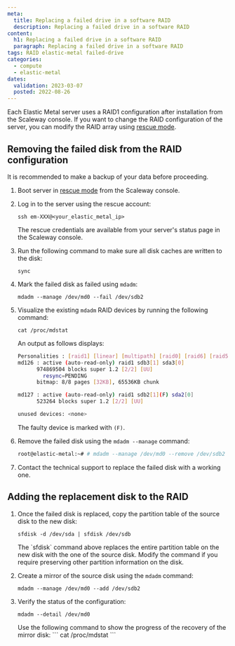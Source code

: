 ```yaml
---
meta:
  title: Replacing a failed drive in a software RAID
  description: Replacing a failed drive in a software RAID
content:
  h1: Replacing a failed drive in a software RAID
  paragraph: Replacing a failed drive in a software RAID
tags: RAID elastic-metal failed-drive 
categories:
  - compute
  - elastic-metal
dates:
  validation: 2023-03-07
  posted: 2022-08-26
---
```


Each Elastic Metal server uses a RAID1 configuration after installation from the Scaleway console. If you want to change the RAID configuration of the server, you can modify the RAID array using [rescue mode](/bare-metal/elastic-metal/how-to/use-rescue-mode/).

<Macro id="iam-requirements" />

## Removing the failed disk from the RAID configuration

<Message type="tip">
  It is recommended to make a backup of your data before proceeding.
</Message>

1. Boot server in [rescue mode](/bare-metal/elastic-metal/how-to/use-rescue-mode/) from the Scaleway console.
2. Log in to the server using the rescue account:
    ```
    ssh em-XXX@<your_elastic_metal_ip>
    ```

    <Message type="tip">
      The rescue credentials are available from your server's status page in the Scaleway console.
    </Message>
2. Run the following command to make sure all disk caches are written to the disk:
    ```
    sync
    ```
3. Mark the failed disk as failed using `mdadm`:
    ```
    mdadm --manage /dev/md0 --fail /dev/sdb2
    ```
4. Visualize the existing `mdadm` RAID devices by running the following command:
    ```
    cat /proc/mdstat
    ```

    An output as follows displays:

    ```sh
    Personalities : [raid1] [linear] [multipath] [raid0] [raid6] [raid5] [raid4] [raid10]
    md126 : active (auto-read-only) raid1 sdb3[1] sda3[0]
          974869504 blocks super 1.2 [2/2] [UU]
            resync=PENDING
          bitmap: 8/8 pages [32KB], 65536KB chunk

    md127 : active (auto-read-only) raid1 sdb2[1](F) sda2[0]
          523264 blocks super 1.2 [2/2] [UU]

    unused devices: <none>
    ```

    The faulty device is marked with `(F)`.
5. Remove the failed disk using the `mdadm --manage` command: 
    ```sh
    root@elastic-metal:~# # mdadm --manage /dev/md0 --remove /dev/sdb2
    ```
6. Contact the technical support to replace the failed disk with a working one. 

## Adding the replacement disk to the RAID

1. Once the failed disk is replaced, copy the partition table of the source disk to the new disk:
    ```
    sfdisk -d /dev/sda | sfdisk /dev/sdb
    ```

    <Message type="important">
      The `sfdisk` command above replaces the entire partition table on the new disk with the one of the source disk. Modify the command if you require preserving other partition information on the disk.
    </Message>
2. Create a mirror of the source disk using the `mdadm` command:
    ```
    mdadm --manage /dev/md0 --add /dev/sdb2
    ```
3. Verify the status of the configuration: 
    ```
    mdadm --detail /dev/md0
    ```

    <Message type="tip">
    Use the following command to show the progress of the recovery of the mirror disk:
    ```
    cat /proc/mdstat
    ```

    </Message>